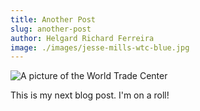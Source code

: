 ```yaml
---
title: Another Post
slug: another-post
author: Helgard Richard Ferreira
image: ./images/jesse-mills-wtc-blue.jpg
---
```


![A picture of the World Trade Center](./images/jesse-mills-wtc-blue.jpg)

This is my next blog post. I'm on a roll!
